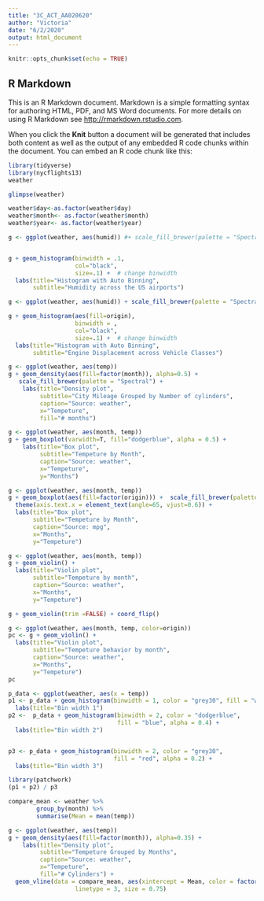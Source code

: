 ```yaml
---
title: "3C_ACT_AA020620"
author: "Victoria"
date: "6/2/2020"
output: html_document
---
```


```r
knitr::opts_chunk$set(echo = TRUE)
```

## R Markdown

This is an R Markdown document. Markdown is a simple formatting syntax for authoring HTML, PDF, and MS Word documents. For more details on using R Markdown see <http://rmarkdown.rstudio.com>.

When you click the **Knit** button a document will be generated that includes both content as well as the output of any embedded R code chunks within the document. You can embed an R code chunk like this:

```r
library(tidyverse)
library(nycflights13)
weather

```


```r
glimpse(weather)

weather$day<-as.factor(weather$day)
weather$month<- as.factor(weather$month)
weather$year<- as.factor(weather$year)
```



```r
g <- ggplot(weather, aes(humid)) #+ scale_fill_brewer(palette = "Spectral")


g + geom_histogram(binwidth = .1, 
                   col="black", 
                   size=.1) +  # change binwidth
  labs(title="Histogram with Auto Binning", 
       subtitle="Humidity across the US airports") 
```


```r
g <- ggplot(weather, aes(humid)) + scale_fill_brewer(palette = "Spectral")

g + geom_histogram(aes(fill=origin), 
                   binwidth = , 
                   col="black", 
                   size=.1) +  # change binwidth
  labs(title="Histogram with Auto Binning", 
       subtitle="Engine Displacement across Vehicle Classes")  
```

```r
g <- ggplot(weather, aes(temp))
g + geom_density(aes(fill=factor(month)), alpha=0.5) +
   scale_fill_brewer(palette = "Spectral") +
    labs(title="Density plot",
         subtitle="City Mileage Grouped by Number of cylinders",
         caption="Source: weather",
         x="Tempeture",
         fill="# months")
```


```r
g <- ggplot(weather, aes(month, temp))
g + geom_boxplot(varwidth=T, fill="dodgerblue", alpha = 0.5) +
    labs(title="Box plot",
         subtitle="Tempeture by Month",
         caption="Source: weather",
         x="Tempeture",
         y="Months")
```

```r
g <- ggplot(weather, aes(month, temp))
g + geom_boxplot(aes(fill=factor(origin))) +  scale_fill_brewer(palette = "Spectral") +
  theme(axis.text.x = element_text(angle=65, vjust=0.6)) +
  labs(title="Box plot",
       subtitle="Tempeture by Month",
       caption="Source: mpg",
       x="Months",
       y="Tempeture")

```

```r
g <- ggplot(weather, aes(month, temp))
g + geom_violin() +
  labs(title="Violin plot",
       subtitle="Tempeture by month",
       caption="Source: weather",
       x="Months",
       y="Tempeture")
```

```r
g + geom_violin(trim =FALSE) + coord_flip()
```
```r
g <- ggplot(weather, aes(month, temp, color=origin))
pc <- g + geom_violin() +
  labs(title="Violin plot",
       subtitle="Tempeture behavior by month",
       caption="Source: weather",
       x="Months",
       y="Tempeture")
pc
```

```r
p_data <- ggplot(weather, aes(x = temp))
p1 <- p_data + geom_histogram(binwidth = 1, color = "grey30", fill = "white") + 
  labs(title="Bin width 1")
p2 <-  p_data + geom_histogram(binwidth = 2, color = "dodgerblue", 
                               fill = "blue", alpha = 0.4) + 
  labs(title="Bin width 2")


p3 <- p_data + geom_histogram(binwidth = 2, color = "grey30", 
                              fill = "red", alpha = 0.2) + 
  labs(title="Bin width 3")

library(patchwork)
(p1 + p2) / p3

```


```r
compare_mean <- weather %>%
        group_by(month) %>%
        summarise(Mean = mean(temp))

g <- ggplot(weather, aes(temp))
g + geom_density(aes(fill=factor(month)), alpha=0.35) + 
    labs(title="Density plot", 
         subtitle="Tempeture Grouped by Months",
         caption="Source: weather",
         x="Tempeture",
         fill="# Cylinders") + 
  geom_vline(data = compare_mean, aes(xintercept = Mean, color = factor(month)),
                   linetype = 3, size = 0.75)
```


